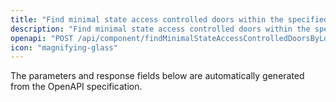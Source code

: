 ```yaml
---
title: "Find minimal state access controlled doors within the specified location"
description: "Find minimal state access controlled doors within the specified location"
openapi: "POST /api/component/findMinimalStateAccessControlledDoorsByLocation"
icon: "magnifying-glass"
---
```


<Note>
The parameters and response fields below are automatically generated from the OpenAPI specification.
</Note>
